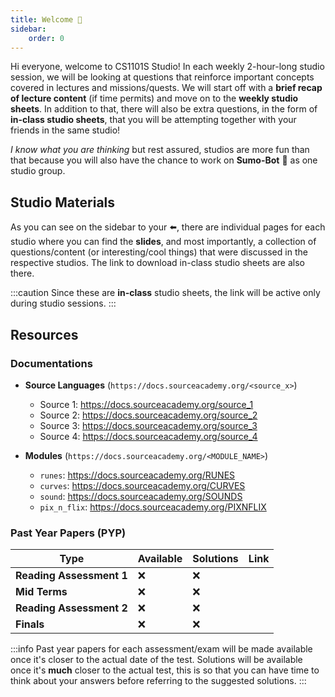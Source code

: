 ```yaml
---
title: Welcome 👋
sidebar:
    order: 0
---
```


Hi everyone, welcome to CS1101S Studio! In each weekly 2-hour-long studio session, we will be looking at questions that reinforce important concepts covered in lectures and missions/quests. We will start off with a **brief recap of lecture content** (if time permits) and move on to the **weekly studio sheets**. In addition to that, there will also be extra questions, in the form of **in-class studio sheets**, that you will be attempting together with your friends in the same studio!

_I know what you are thinking_ but rest assured, studios are more fun than that because you will also have the chance to work on **Sumo-Bot** 👊 as one studio group.

## Studio Materials

As you can see on the sidebar to your ⬅️, there are individual pages for each studio where you can find the **slides**, and most importantly, a collection of questions/content (or interesting/cool things) that were discussed in the respective studios. The link to download in-class studio sheets are also there.

:::caution
Since these are **in-class** studio sheets, the link will be active only during studio sessions.
:::

## Resources

### Documentations

- **Source Languages** (`https://docs.sourceacademy.org/<source_x>`)

  - Source 1: https://docs.sourceacademy.org/source_1
  - Source 2: https://docs.sourceacademy.org/source_2
  - Source 3: https://docs.sourceacademy.org/source_3
  - Source 4: https://docs.sourceacademy.org/source_4

- **Modules** (`https://docs.sourceacademy.org/<MODULE_NAME>`)
  - `runes`: https://docs.sourceacademy.org/RUNES
  - `curves`: https://docs.sourceacademy.org/CURVES
  - `sound`: https://docs.sourceacademy.org/SOUNDS
  - `pix_n_flix`: https://docs.sourceacademy.org/PIXNFLIX

### Past Year Papers (PYP)

| Type                     | Available | Solutions | Link |
| ------------------------ | --------- | --------- | ---- |
| **Reading Assessment 1** | ❌         | ❌         |      |
| **Mid Terms**            | ❌         | ❌         |      |
| **Reading Assessment 2** | ❌         | ❌         |      |
| **Finals**               | ❌         | ❌         |      |

:::info
Past year papers for each assessment/exam will be made available once it's closer to the actual date of the test. Solutions will be available once it's **much** closer to the actual test, this is so that you can have time to think about your answers before referring to the suggested solutions.
:::
